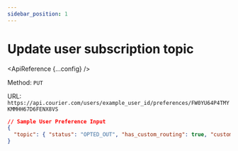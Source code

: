 ```yaml
---
sidebar_position: 1
---
```



# Update user subscription topic

<ApiReference {...config} />

Method: `PUT`

URL: `https://api.courier.com/users/example_user_id/preferences/FW0YU64P4TMYKMMHH67D6FENX8VS`

```json title=JSON
// Sample User Preference Input
{
  "topic": { "status": "OPTED_OUT", "has_custom_routing": true, "custom_routing": ["sms", "push"] }
}
```
